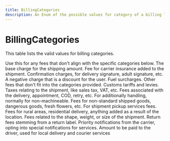 ```yaml
---
title: BillingCategories
description: An Enum of the possible values for category of a billing line item
---
```


BillingCategories
===============================================
This table lists the valid values for billing categories.

<Reference>

  <Field name="Uncategorized" >
    <Description>
      Use this for any fees that don't align with the specific categories below.
    </Description>
  </Field>

  <Field name="Shipping" >
    <Description>
      The base charge for the shipping amount.
    </Description>
  </Field>

  <Field name="Insurance" >
    <Description>
      Fee for carrier insurance added to the shipment.
    </Description>
  </Field>

  <Field name="Confirm" >
    <Description>
      Confirmation charges, for delivery signature, adult signature, etc.
    </Description>
  </Field>

  <Field name="Discount" >
    <Description>
      A negative charge that is a discount for the user.
    </Description>
  </Field>

  <Field name="FuelCharge" >
    <Description>
      Fuel surcharges.
    </Description>
  </Field>

  <Field name="AdditionalFees" >
    <Description>
      Other fees that don't fit into the categories provided.
    </Description>
  </Field>

  <Field name="Tariff" >
    <Description>
      Customs tariffs and levies.
    </Description>
  </Field>

  <Field name="Tax" >
    <Description>
      Taxes relating to the shipment, like sales tax, VAT, etc.
    </Description>
  </Field>

  <Field name="Delivery" >
    <Description>
      Fees associated with the delivery, appointment, COD, retry, etc.
    </Description>
  </Field>

  <Field name="Handling" >
    <Description>
      For additionally handling, normally for non-machineable.
    </Description>
  </Field>

  <Field name="SpecialGoods" >
    <Description>
      Fees for non-standard shipped goods, dangerous goods, fresh flowers, etc.
    </Description>
  </Field>

  <Field name="Pickup" >
    <Description>
      For shipment pickup services fees.
    </Description>
  </Field>

  <Field name="LocationFee" >
    <Description>
      Fees for rural areas, residential delivery, anything added as a result of the location.
    </Description>
  </Field>

  <Field name="Oversize" >
    <Description>
      Fees related to the shape, weight, or size of the shipment.
    </Description>
  </Field>

  <Field name="Returns" >
    <Description>
      Return fees stemming from a return label.
    </Description>
  </Field>

  <Field name="Notifications" >
    <Description>
      Priority notifications from the carrier, opting into special notifications for services.
    </Description>
  </Field>

  <Field name="Tip">
    <Description>
      Amount to be paid to the driver, used for local delivery and courier services
    </Description>
  </Field>
</Reference>